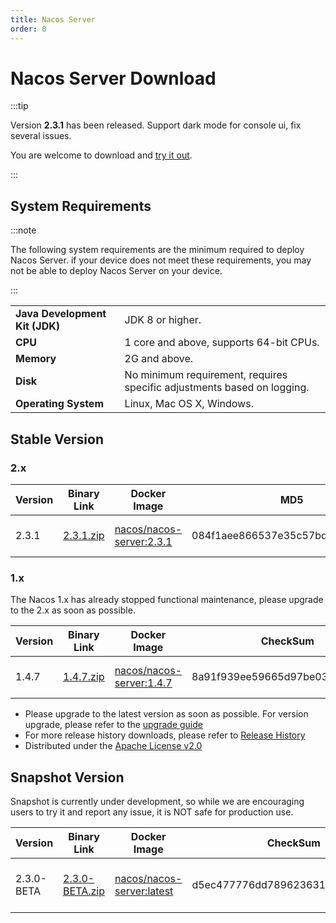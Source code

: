 ```yaml
---
title: Nacos Server
order: 0
---
```



# Nacos Server Download

:::tip

Version **2.3.1** has been released. Support dark mode for console ui, fix several issues.

You are welcome to download and [try it out](#stable-version).

:::


## System Requirements

:::note

The following system requirements are the minimum required to deploy Nacos Server. if your device does not meet these requirements, you may not be able to deploy Nacos Server on your device.

:::

|             |                                                                                                                         |
|-------------|------------------------------------------------------------------------------------------------------------------------------------|
| **Java Development Kit (JDK)** | JDK 8 or higher.  |
| **CPU**  | 1 core and above, supports 64-bit CPUs.    |
| **Memory** | 2G and above. |
| **Disk** | No minimum requirement, requires specific adjustments based on logging.|
| **Operating System** | Linux, Mac OS X, Windows. |

## Stable Version

### 2.x
| Version | Binary Link                                                  | Docker Image                                                 | MD5                         | Release Notes                                    | Reference Docs                                   |
| ------- | ------------------------------------------------------------ | ------------------------------------------------------------ | -------------------------------- | ------------------------------------------------ | ------------------------------------------------ |
| 2.3.1   | [2.3.1.zip](https://download.nacos.io/nacos-server/nacos-server-2.3.1.zip) | [nacos/nacos-server:2.3.1](https://hub.docker.com/r/nacos/nacos-server/tags?page=1&name=2.3.1) | 084f1aee866537e35c57bd7944475956 | [2.3.1 Release Notes](https://github.com/alibaba/nacos/releases/tag/2.3.1)      | [2.3.x Quick Start](/docs/v2/quickstart/quick-start)      |

### 1.x

The Nacos 1.x has already stopped functional maintenance, please upgrade to the 2.x as soon as possible.

| Version | Binary Link                                                  | Docker Image                                                 | CheckSum                         | Release Notes                                    | Reference Docs                                   |
| ------- | ------------------------------------------------------------ | ------------------------------------------------------------ | -------------------------------- | ------------------------------------------------ | ------------------------------------------------ |
| 1.4.7   | [1.4.7.zip](https://download.nacos.io/nacos-server/nacos-server-1.4.7.zip) | [nacos/nacos-server:1.4.7](https://hub.docker.com/r/nacos/nacos-server/tags?page=1&name=1.4.7) | 8a91f939ee59665d97be031faeac5cf7 | [1.4.7 Release Notes](https://github.com/alibaba/nacos/releases/tag/1.4.7)      | [1.4.7 Quick Start](/docs/v1/quick-start)      |


 - Please upgrade to the latest version as soon as possible. For version upgrade, please refer to the [upgrade guide](/docs/v2/upgrading/version2-upgrading)
 - For more release history downloads, please refer to [Release History](release-history)
 - Distributed under the [Apache License v2.0](https://www.apache.org/licenses/)

## Snapshot Version

Snapshot is currently under development, so while we are encouraging users to try it and report any issue, it is NOT safe for production use.

| Version | Binary Link | Docker Image | CheckSum | Release Notes | Reference Docs |
| ---- | ---- | ---- | ---- | ---- | ---- |
| 2.3.0-BETA | [2.3.0-BETA.zip](https://github.com/alibaba/nacos/releases/download/2.3.0-BETA/nacos-server-2.3.0-BETA.zip) | [nacos/nacos-server:latest](https://hub.docker.com/r/nacos/nacos-server/tags?page=1&name=latest) | d5ec477776dd7896236315352c4e9953 | [2.3.0-BETA Release Notes](https://github.com/alibaba/nacos/releases/tag/2.3.0-BETA)      | [2.3.0-BETA Quick Start](/docs/user/quickstart/)      |